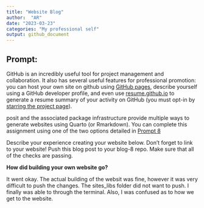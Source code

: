 ```yaml
---
title: "Website Blog"
author:  "AR"
date: "2023-03-23"
categories: "My professional self"
output: github_document
---
```


## Prompt:

GitHub is an incredibly useful tool for project management and collaboration. It also has several useful features for professional promotion: you can host your own site on github using [GitHub pages](https://pages.github.com/), describe yourself using a GitHub developer profile, and even use [resume.github.io](http://resume.github.io/) to generate a resume summary of your activity on GitHub (you must opt-in by [starring the project page](https://github.com/resume/resume.github.com)). 

posit and the associated package infrastructure provide multiple ways to generate websites using Quarto (or Rmarkdown). You can complete this assignment using one of the two options detailed in [Prompt 8](https://stat585-at-isu.github.io/blog-2023/Prompts/Blog-8/Prompt.html)

Describe your experience creating your website below. Don't forget to link to your website! Push this blog post to your blog-8 repo. Make sure that all of the checks are passing.

**How did building your own website go?**

It went okay. The actual building of the websit was fine, however it was  very difficult to push the changes. The sites_libs folder did not want to push.  I finally was able to through the terminal. Also, I was confused as to how we get to the website.  
